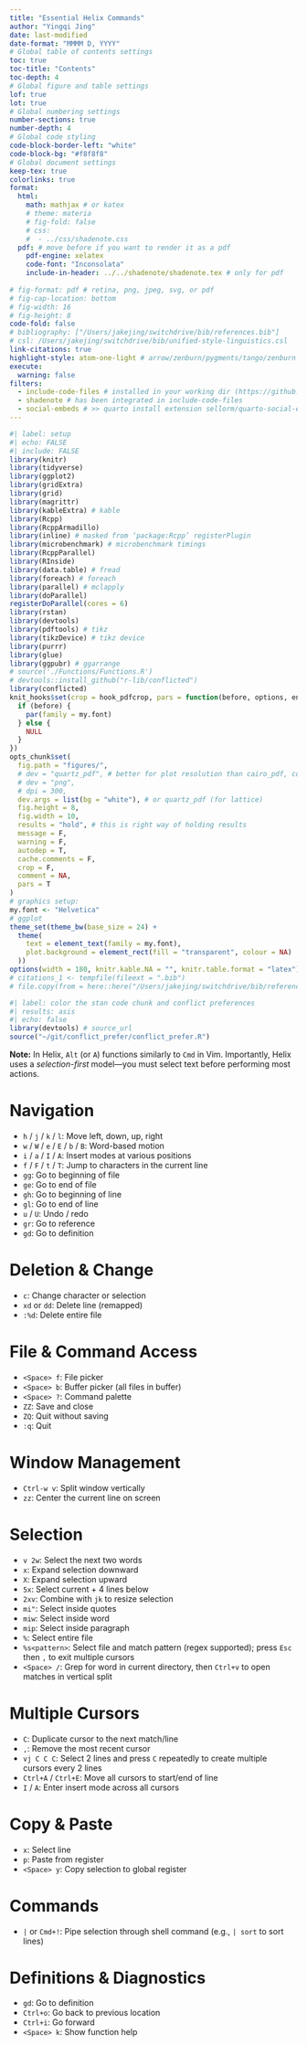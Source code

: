 ```yaml
---
title: "Essential Helix Commands"
author: "Yingqi Jing"
date: last-modified
date-format: "MMMM D, YYYY"
# Global table of contents settings
toc: true
toc-title: "Contents"
toc-depth: 4
# Global figure and table settings
lof: true
lot: true
# Global numbering settings
number-sections: true
number-depth: 4
# Global code styling
code-block-border-left: "white"
code-block-bg: "#f8f8f8"
# Global document settings
keep-tex: true
colorlinks: true
format:
  html:
    math: mathjax # or katex
    # theme: materia
    # fig-fold: false
    # css: 
    #  - ../css/shadenote.css
  pdf: # move before if you want to render it as a pdf
    pdf-engine: xelatex
    code-font: "Inconsolata"
    include-in-header: ../../shadenote/shadenote.tex # only for pdf
  
# fig-format: pdf # retina, png, jpeg, svg, or pdf
# fig-cap-location: bottom
# fig-width: 16
# fig-height: 8
code-fold: false
# bibliography: ["/Users/jakejing/switchdrive/bib/references.bib"]
# csl: /Users/jakejing/switchdrive/bib/unified-style-linguistics.csl
link-citations: true
highlight-style: atom-one-light # arrow/zenburn/pygments/tango/zenburn or themes/default.theme
execute:
  warning: false
filters: 
  - include-code-files # installed in your working dir (https://github.com/quarto-ext/include-code-files#readme) via >> quarto add quarto-ext/include-code-files
  - shadenote # has been integrated in include-code-files
  - social-embeds # >> quarto install extension sellorm/quarto-social-embeds
---
```



```r
#| label: setup
#| echo: FALSE
#| include: FALSE
library(knitr)
library(tidyverse)
library(ggplot2)
library(gridExtra)
library(grid)
library(magrittr)
library(kableExtra) # kable
library(Rcpp)
library(RcppArmadillo)
library(inline) # masked from ‘package:Rcpp’ registerPlugin
library(microbenchmark) # microbenchmark timings
library(RcppParallel)
library(RInside)
library(data.table) # fread
library(foreach) # foreach
library(parallel) # mclapply
library(doParallel)
registerDoParallel(cores = 6)
library(rstan)
library(devtools)
library(pdftools) # tikz
library(tikzDevice) # tikz device
library(purrr)
library(glue)
library(ggpubr) # ggarrange
# source('./Functions/Functions.R')
# devtools::install_github("r-lib/conflicted")
library(conflicted)
knit_hooks$set(crop = hook_pdfcrop, pars = function(before, options, envir) {
  if (before) {
    par(family = my.font)
  } else {
    NULL
  }
})
opts_chunk$set(
  fig.path = "figures/",
  # dev = "quartz_pdf", # better for plot resolution than cairo_pdf, comment this to avoid folding plot in html
  # dev = "png",
  # dpi = 300,
  dev.args = list(bg = "white"), # or quartz_pdf (for lattice)
  fig.height = 8,
  fig.width = 10,
  results = "hold", # this is right way of holding results
  message = F,
  warning = F,
  autodep = T,
  cache.comments = F,
  crop = F,
  comment = NA,
  pars = T
)
# graphics setup:
my.font <- "Helvetica"
# ggplot
theme_set(theme_bw(base_size = 24) +
  theme(
    text = element_text(family = my.font),
    plot.background = element_rect(fill = "transparent", colour = NA)
  ))
options(width = 180, knitr.kable.NA = "", knitr.table.format = "latex")
# citations_1 <- tempfile(fileext = ".bib")
# file.copy(from = here::here("/Users/jakejing/switchdrive/bib/references.bib"), to = citations_1)
```

```r
#| label: color the stan code chunk and conflict preferences
#| results: asis
#| echo: false
library(devtools) # source_url
source("~/git/conflict_prefer/conflict_prefer.R")
```

\clearpage


**Note:** In Helix, `Alt` (or `A`) functions similarly to `Cmd` in Vim. Importantly, Helix uses a *selection-first* model—you must select text before performing most actions.

# Navigation

* `h` / `j` / `k` / `l`: Move left, down, up, right
* `w` / `W` / `e` / `E` / `b` / `B`: Word-based motion
* `i` / `a` / `I` / `A`: Insert modes at various positions
* `f` / `F` / `t` / `T`: Jump to characters in the current line
* `gg`: Go to beginning of file
* `ge`: Go to end of file
* `gh`: Go to beginning of line
* `gl`: Go to end of line
* `u` / `U`: Undo / redo
* `gr`: Go to reference
* `gd`: Go to definition


# Deletion & Change

* `c`: Change character or selection
* `xd` or `dd`: Delete line (remapped)
* `:%d`: Delete entire file


# File & Command Access

* `<Space> f`: File picker
* `<Space> b`: Buffer picker (all files in buffer)
* `<Space> ?`: Command palette
* `ZZ`: Save and close
* `ZQ`: Quit without saving
* `:q`: Quit



# Window Management

* `Ctrl-w v`: Split window vertically
* `zz`: Center the current line on screen


# Selection

* `v 2w`: Select the next two words
* `x`: Expand selection downward
* `X`: Expand selection upward
* `5x`: Select current + 4 lines below
* `2xv`: Combine with `jk` to resize selection
* `mi"`: Select inside quotes
* `miw`: Select inside word
* `mip`: Select inside paragraph
* `%`: Select entire file
* `%s<pattern>`: Select file and match pattern (regex supported); press `Esc` then `,` to exit multiple cursors
* `<Space> /`: Grep for word in current directory, then `Ctrl+v` to open matches in vertical split


# Multiple Cursors

* `C`: Duplicate cursor to the next match/line
* `,`: Remove the most recent cursor
* `vj C C C`: Select 2 lines and press `C` repeatedly to create multiple cursors every 2 lines
* `Ctrl+A` / `Ctrl+E`: Move all cursors to start/end of line
* `I` / `A`: Enter insert mode across all cursors


# Copy & Paste

* `x`: Select line
* `p`: Paste from register
* `<Space> y`: Copy selection to global register

# Commands

* `|` or `Cmd+!`: Pipe selection through shell command (e.g., `| sort` to sort lines)


# Definitions & Diagnostics

* `gd`: Go to definition
* `Ctrl+o`: Go back to previous location
* `Ctrl+i`: Go forward
* `<Space> k`: Show function help


